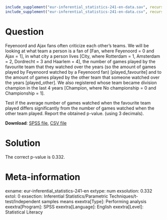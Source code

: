 ```{r, echo = FALSE, results = "hide"}
include_supplement("eur-inferential_statistics-241-en-data.sav", recursive = TRUE)
include_supplement("eur-inferential_statistics-241-en-data.csv", recursive = TRUE)
```

Question
========
Feyenoord and Ajax fans often criticize each other's teams. We will be looking at what team a person is a fan of [Fan, where Feyenoord = 0 and Ajax = 1], in what city a person lives [City, where Rotterdam = 1, Amsterdam = 2, Dordrecht = 3 and Haarlem = 4], the number of games played by the favourite team that they watched over the years (so the amount of games played by Feyenoord watched by a Feyenoord fan) [played_favourite] and to the amount of games played by the other team that someone watched over the years [played_other]. We also registered whose team became division champion in the last 4 years [Champion, where No championship = 0 and Championship = 1].

Test if the average number of games watched when the favourite team played differs significantly from the number of games watched when the other team played. Report the obtained p-value. (using 3 decimals).

**Download**: [SPSS file](inferential_statistics-241-en-data.sav), [CSV file](inferential_statistics-241-en-data.csv)


Solution
========
The correct p-value is 0.332.


Meta-information
================
exname: eur-inferential_statistics-241-en
extype: num
exsolution: 0.332
extol: 0
exsection: Inferential Statistics/Parametric Techniques/t-test/Independent samples means
exextra[Type]: Performing analysis
exextra[Program]: SPSS
exextra[Language]: English
exextra[Level]: Statistical Literacy